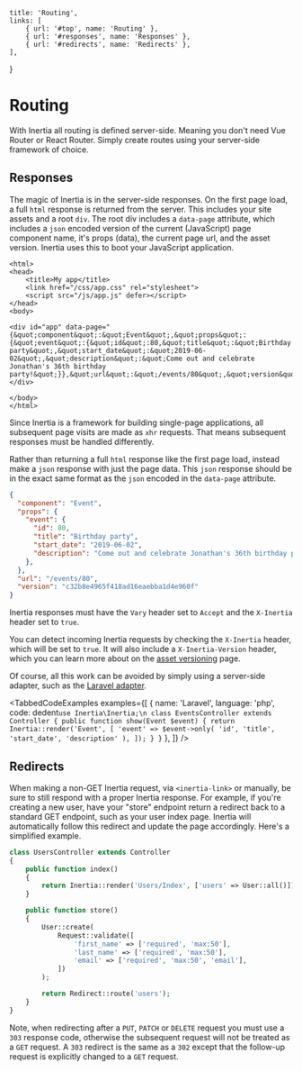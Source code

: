 
    title: 'Routing',
    links: [
        { url: '#top', name: 'Routing' },
        { url: '#responses', name: 'Responses' },
        { url: '#redirects', name: 'Redirects' },
    ],
}

# Routing

With Inertia all routing is defined server-side. Meaning you don't need Vue Router or React Router. Simply create routes using your server-side framework of choice.

## Responses

The magic of Inertia is in the server-side responses. On the first page load, a full `html` response is returned from the server. This includes your site assets and a root `div`. The root div includes a `data-page` attribute, which includes a `json` encoded version of the current (JavaScript) page component name, it's props (data), the current page url, and the asset version. Inertia uses this to boot your JavaScript application.

~~~twig
<html>
<head>
    <title>My app</title>
    <link href="/css/app.css" rel="stylesheet">
    <script src="/js/app.js" defer></script>
</head>
<body>

<div id="app" data-page="{&quot;component&quot;:&quot;Event&quot;,&quot;props&quot;:{&quot;event&quot;:{&quot;id&quot;:80,&quot;title&quot;:&quot;Birthday party&quot;,&quot;start_date&quot;:&quot;2019-06-02&quot;,&quot;description&quot;:&quot;Come out and celebrate Jonathan's 36th birthday party!&quot;}},&quot;url&quot;:&quot;/events/80&quot;,&quot;version&quot;:&quot;c32b8e4965f418ad16eaebba1d4e960f&quot;}"></div>

</body>
</html>
~~~

Since Inertia is a framework for building single-page applications, all subsequent page visits are made as `xhr` requests. That means subsequent responses must be handled differently.

Rather than returning a full `html` response like the first page load, instead make a `json` response with just the page data. This `json` response should be in the exact same format as the `json` encoded in the `data-page` attribute.

~~~json
{
  "component": "Event",
  "props": {
    "event": {
      "id": 80,
      "title": "Birthday party",
      "start_date": "2019-06-02",
      "description": "Come out and celebrate Jonathan's 36th birthday party!",
    },
  },
  "url": "/events/80",
  "version": "c32b8e4965f418ad16eaebba1d4e960f"
}
~~~

Inertia responses must have the `Vary` header set to `Accept` and the `X-Inertia` header set to `true`.

You can detect incoming Inertia requests by checking the `X-Inertia` header, which will be set to `true`. It will also include a `X-Inertia-Version` header, which you can learn more about on the [asset versioning](/asset-versioning) page.

Of course, all this work can be avoided by simply using a server-side adapter, such as the [Laravel adapter](/server-side-setup#laravel).

<TabbedCodeExamples
  examples={[
    {
      name: 'Laravel',
      language: 'php',
      code: dedent`
        use Inertia\Inertia;\n
        class EventsController extends Controller
        {
            public function show(Event $event)
            {
                return Inertia::render('Event', [
                    'event' => $event->only(
                        'id',
                        'title',
                        'start_date',
                        'description'
                    ),
                ]);
            }
        }
      `
    },
  ]}
/>

## Redirects

When making a non-GET Inertia request, via `<inertia-link>` or manually, be sure to still respond with a proper Inertia response. For example, if you're creating a new user, have your "store" endpoint return a redirect back to a standard GET endpoint, such as your user index page. Inertia will automatically follow this redirect and update the page accordingly. Here's a simplified example.

~~~php
class UsersController extends Controller
{
    public function index()
    {
        return Inertia::render('Users/Index', ['users' => User::all()]);
    }

    public function store()
    {
        User::create(
            Request::validate([
                'first_name' => ['required', 'max:50'],
                'last_name' => ['required', 'max:50'],
                'email' => ['required', 'max:50', 'email'],
            ])
        );

        return Redirect::route('users');
    }
}
~~~

Note, when redirecting after a `PUT`, `PATCH` or `DELETE` request you must use a `303` response code, otherwise the subsequent request will not be treated as a `GET` request. A `303` redirect is the same as a `302` except that the follow-up request is explicitly changed to a `GET` request.

